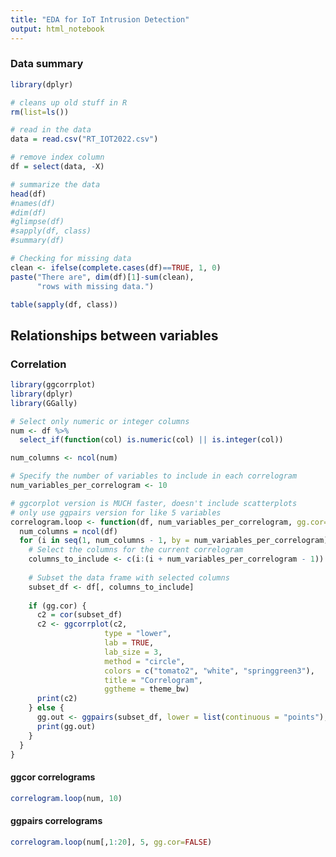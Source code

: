 ```yaml
---
title: "EDA for IoT Intrusion Detection"
output: html_notebook
---
```


### Data summary

```r
library(dplyr)

# cleans up old stuff in R
rm(list=ls())

# read in the data
data = read.csv("RT_IOT2022.csv")

# remove index column
df = select(data, -X)
```

``` r
# summarize the data
head(df)
#names(df)
#dim(df)
#glimpse(df)
#sapply(df, class)
#summary(df)

# Checking for missing data
clean <- ifelse(complete.cases(df)==TRUE, 1, 0)
paste("There are", dim(df)[1]-sum(clean),
      "rows with missing data.")
```

``` r
table(sapply(df, class))
```
## Relationships between variables
### Correlation
``` r
library(ggcorrplot)
library(dplyr)
library(GGally)

# Select only numeric or integer columns
num <- df %>%
  select_if(function(col) is.numeric(col) || is.integer(col))
``` 
``` r
num_columns <- ncol(num)

# Specify the number of variables to include in each correlogram
num_variables_per_correlogram <- 10

# ggcorplot version is MUCH faster, doesn't include scatterplots
# only use ggpairs version for like 5 variables
correlogram.loop <- function(df, num_variables_per_correlogram, gg.cor=TRUE) {
  num_columns = ncol(df)
  for (i in seq(1, num_columns - 1, by = num_variables_per_correlogram)) {
    # Select the columns for the current correlogram
    columns_to_include <- c(i:(i + num_variables_per_correlogram - 1))
    
    # Subset the data frame with selected columns
    subset_df <- df[, columns_to_include]
    
    if (gg.cor) {
      c2 = cor(subset_df)
      c2 <- ggcorrplot(c2,
                     type = "lower",
                     lab = TRUE,
                     lab_size = 3,
                     method = "circle",
                     colors = c("tomato2", "white", "springgreen3"),
                     title = "Correlogram",
                     ggtheme = theme_bw)
      print(c2)
    } else {
      gg.out <- ggpairs(subset_df, lower = list(continuous = "points"), diag = list(continuous = "barDiag"))
      print(gg.out)
    }
  }
}
```
#### ggcor correlograms
``` r
correlogram.loop(num, 10)
```
#### ggpairs correlograms
``` r
correlogram.loop(num[,1:20], 5, gg.cor=FALSE)
```

